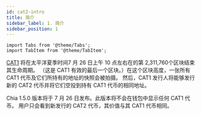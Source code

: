 ---
id: cat2-intro
title: 简介
sidebar_label: 1. 简介
sidebar_position: 1
---

```mdx-code-block
import Tabs from '@theme/Tabs';
import TabItem from '@theme/TabItem';
```



[CAT1](https://chialisp.com/docs/puzzles/cats) 将在太平洋夏季时间7 月 26 日上午 10 点左右在的第 2,311,760个区块结束其生命周期。 （这是 CAT1 有效的最后一个区块。）在这个区块高度，一张所有 CAT1 代币及它们所持有的地址的快照会被拍摄。 然后，CAT1 发行人将能够发行新的 CAT2 代币并将它们空投到持有 CAT1 代币的相同地址。

Chia 1.5.0 版本将于 7 月 26 日发布。此版本将不会在钱包中显示任何 CAT1 代币。 用户只会看到新发行的 CAT2 代币，其价值与其 CAT1 代币相同。